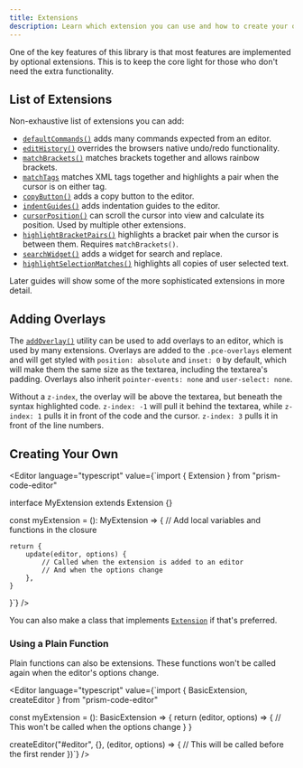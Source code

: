 ```yaml
---
title: Extensions
description: Learn which extension you can use and how to create your own.
---
```



One of the key features of this library is that most features are implemented by optional extensions. This is to keep the core light for those who don't need the extra functionality.

## List of Extensions

Non-exhaustive list of extensions you can add:

- [`defaultCommands()`](/api-reference/commands/f-defaultcommands/) adds many commands expected from an editor.
- [`editHistory()`](/api-reference/commands/f-edithistory/) overrides the browsers native undo/redo functionality.
- [`matchBrackets()`](/api-reference/match-brackets/f-matchbrackets/) matches brackets together and allows rainbow brackets.
- [`matchTags`](/api-reference/match-tags/f-matchtags/) matches XML tags together and highlights a pair when the cursor is on either tag.
- [`copyButton()`](/api-reference/copy-button/f-copybutton/) adds a copy button to the editor.
- [`indentGuides()`](/api-reference/guides/f-indentguides/) adds indentation guides to the editor.
- [`cursorPosition()`](/api-reference/cursor/f-cursorposition/) can scroll the cursor into view and calculate its position. Used by multiple other extensions.
- [`highlightBracketPairs()`](/api-reference/highlight-brackets/f-highlightbracketpairs/) highlights a bracket pair when the cursor is between them. Requires `matchBrackets()`.
- [`searchWidget()`](/api-reference/search/f-searchwidget/) adds a widget for search and replace.
- [`highlightSelectionMatches()`](/api-reference/search/f-highlightselectionmatches/) highlights all copies of user selected text.

Later guides will show some of the more sophisticated extensions in more detail.

## Adding Overlays

The [`addOverlay()`]() utility can be used to add overlays to an editor, which is used by many extensions. Overlays are added to the `.pce-overlays` element and will get styled with `position: absolute` and `inset: 0` by default, which will make them the same size as the textarea, including the textarea's padding. Overlays also inherit `pointer-events: none` and `user-select: none`.

Without a `z-index`, the overlay will be above the textarea, but beneath the syntax highlighted code. `z-index: -1` will pull it behind the textarea, while `z-index: 1` pulls it in front of the code and the cursor. `z-index: 3` pulls it in front of the line numbers.

## Creating Your Own

<Editor language="typescript" value={`import { Extension } from "prism-code-editor"

interface MyExtension extends Extension {}

const myExtension = (): MyExtension => {
	// Add local variables and functions in the closure

	return {
		update(editor, options) {
			// Called when the extension is added to an editor
			// And when the options change
		},
	}
}`} />

You can also make a class that implements [`Extension`](/api-reference/index/i-extension) if that's preferred.

### Using a Plain Function

Plain functions can also be extensions. These functions won't be called again when the editor's options change.

<Editor language="typescript" value={`import { BasicExtension, createEditor } from "prism-code-editor"

const myExtension = (): BasicExtension => {
	return (editor, options) => {
		// This won't be called when the options change
	}
}

createEditor("#editor", {}, (editor, options) => {
	// This will be called before the first render
})`} />
